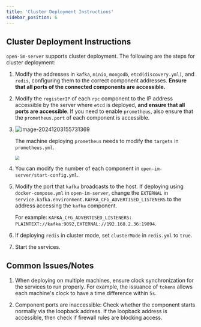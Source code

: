 ```yaml
---
title: 'Cluster Deployment Instructions'
sidebar_position: 6
---
```


## Cluster Deployment Instructions

`open-im-server` supports cluster deployment. The following are the steps for cluster deployment:

1. Modify the addresses in `kafka`, `minio`, `mongodb`, `etcd(discovery.yml)`, and `redis`, configuring them to the correct component addresses. **Ensure that all ports of the connected components are accessible.**

2. Modify the `registerIP` of each `rpc` component to the IP address accessible by the server where `etcd` is deployed, **and ensure that all ports are accessible**. If you need to enable `prometheus`, also ensure that the `prometheus.port` of each component is accessible.

3. ![image-20241203155731369](./cluster.assets/rpc0.png)

   The machine deploying `prometheus` needs to modify the `targets` in `prometheus.yml`.

   <img src="./cluster.assets/prometheus0.png" style="zoom: 67%;" />

4. You can modify the number of each component in `open-im-server/start-config.yml`.

5. Modify the port that `kafka` broadcasts to the host. If deploying using `docker-compose.yml` in `open-im-server`, change the `EXTERNAL` in `service.kafka.environment.KAFKA_CFG_ADVERTISED_LISTENERS` to the address accessing the `kafka` component.

   For example: `KAFKA_CFG_ADVERTISED_LISTENERS: PLAINTEXT://kafka:9092,EXTERNAL://192.168.2.36:19094`.

6. If deploying `redis` in cluster mode, set `clusterMode` in `redis.yml` to `true`.

7. Start the services.

## **Common Issues/Notes**

1. When deploying on multiple machines, ensure clock synchronization for the services to run properly. For example, the issuance of `tokens` allows each machine's clock to have a time difference within `5s`.

2. Component ports are inaccessible: Check whether the component starts normally via the loopback address. If the loopback address is accessible, then check if firewall rules are blocking access.
